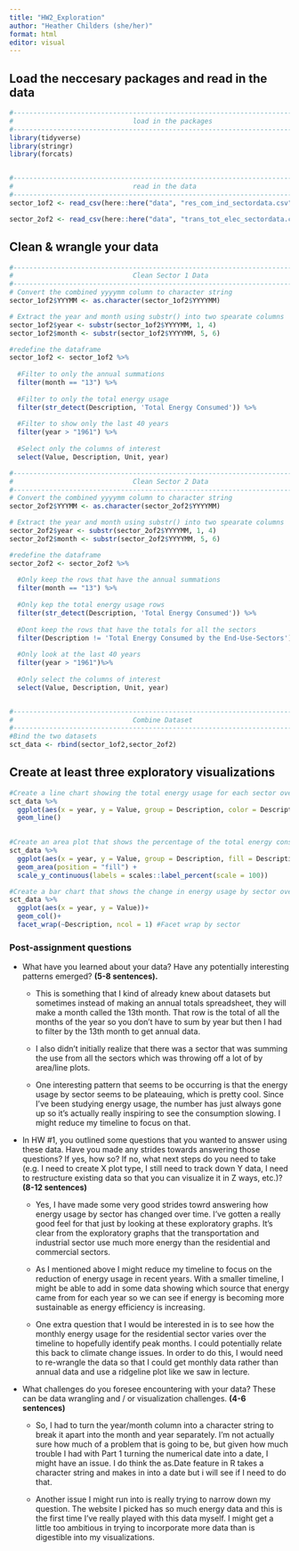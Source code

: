 ```yaml
---
title: "HW2_Exploration"
author: "Heather Childers (she/her)"
format: html
editor: visual
---
```


## Load the neccesary packages and read in the data

```r
#-------------------------------------------------------------------------------
#                              load in the packages                             
#-------------------------------------------------------------------------------
library(tidyverse)
library(stringr)
library(forcats)


#-------------------------------------------------------------------------------
#                              read in the data                             
#-------------------------------------------------------------------------------
sector_1of2 <- read_csv(here::here("data", "res_com_ind_sectordata.csv"))

sector_2of2 <- read_csv(here::here("data", "trans_tot_elec_sectordata.csv"))
```

## Clean & wrangle your data

```r
#------------------------------------------------------------------------------
#                              Clean Sector 1 Data                             
#-------------------------------------------------------------------------------
# Convert the combined yyyymm column to character string
sector_1of2$YYYMM <- as.character(sector_1of2$YYYYMM)

# Extract the year and month using substr() into two spearate columns
sector_1of2$year <- substr(sector_1of2$YYYYMM, 1, 4)
sector_1of2$month <- substr(sector_1of2$YYYYMM, 5, 6)

#redefine the dataframe
sector_1of2 <- sector_1of2 %>% 
  
  #Filter to only the annual summations
  filter(month == "13") %>% 
  
  #Filter to only the total energy usage
  filter(str_detect(Description, 'Total Energy Consumed')) %>%
  
  #Filter to show only the last 40 years
  filter(year > "1961") %>% 
  
  #Select only the columns of interest
  select(Value, Description, Unit, year)

#------------------------------------------------------------------------------
#                              Clean Sector 2 Data                             
#-------------------------------------------------------------------------------
# Convert the combined yyyymm column to character string
sector_2of2$YYYMM <- as.character(sector_2of2$YYYYMM)

# Extract the year and month using substr() into two spearate columns
sector_2of2$year <- substr(sector_2of2$YYYYMM, 1, 4)
sector_2of2$month <- substr(sector_2of2$YYYYMM, 5, 6)

#redefine the dataframe
sector_2of2 <- sector_2of2 %>% 
  
  #Only keep the rows that have the annual summations
  filter(month == "13") %>% 
  
  #Only kep the total energy usage rows
  filter(str_detect(Description, 'Total Energy Consumed')) %>%
  
  #Dont keep the rows that have the totals for all the sectors
  filter(Description != 'Total Energy Consumed by the End-Use-Sectors') %>% 
  
  #Only look at the last 40 years
  filter(year > "1961")%>% 
  
  #Only select the columns of interest
  select(Value, Description, Unit, year)


#------------------------------------------------------------------------------
#                              Combine Dataset                             
#-------------------------------------------------------------------------------
#Bind the two datasets
sct_data <- rbind(sector_1of2,sector_2of2)
```

## Create at least **three** exploratory visualizations

```r
#Create a line chart showing the total energy usage for each sector over time
sct_data %>% 
  ggplot(aes(x = year, y = Value, group = Description, color = Description)) +
  geom_line() 
  
```

```r
#Create an area plot that shows the percentage of the total energy consumption that came from each sector
sct_data %>% 
  ggplot(aes(x = year, y = Value, group = Description, fill = Description)) +
  geom_area(position = "fill") +
  scale_y_continuous(labels = scales::label_percent(scale = 100)) 
```

```r
#Create a bar chart that shows the change in energy usage by sector over time
sct_data %>% 
  ggplot(aes(x = year, y = Value))+
  geom_col()+
  facet_wrap(~Description, ncol = 1) #Facet wrap by sector

```

### Post-assignment questions

-   What have you learned about your data? Have any potentially interesting patterns emerged? **(5-8 sentences).**

    -   This is something that I kind of already knew about datasets but sometimes instead of making an annual totals spreadsheet, they will make a month called the 13th month. That row is the total of all the months of the year so you don't have to sum by year but then I had to filter by the 13th month to get annual data.

    -   I also didn't initially realize that there was a sector that was summing the use from all the sectors which was throwing off a lot of by area/line plots.

    -   One interesting pattern that seems to be occurring is that the energy usage by sector seems to be plateauing, which is pretty cool. Since I've been studying energy usage, the number has just always gone up so it's actually really inspiring to see the consumption slowing. I might reduce my timeline to focus on that.

-   In HW #1, you outlined some questions that you wanted to answer using these data. Have you made any strides towards answering those questions? If yes, how so? If no, what next steps do you need to take (e.g. I need to create X plot type, I still need to track down Y data, I need to restructure existing data so that you can visualize it in Z ways, etc.)? **(8-12 sentences)**

    -   Yes, I have made some very good strides towrd answering how energy usage by sector has changed over time. I've gotten a really good feel for that just by looking at these exploratory graphs. It's clear from the exploratory graphs that the transportation and industrial sector use much more energy than the residential and commercial sectors.

    -   As I mentioned above I might reduce my timeline to focus on the reduction of energy usage in recent years. With a smaller timeline, I might be able to add in some data showing which source that energy came from for each year so we can see if energy is becoming more sustainable as energy efficiency is increasing.

    -   One extra question that I would be interested in is to see how the monthly energy usage for the residential sector varies over the timeline to hopefully identify peak months. I could potentially relate this back to climate change issues. In order to do this, I would need to re-wrangle the data so that I could get monthly data rather than annual data and use a ridgeline plot like we saw in lecture.

-   What challenges do you foresee encountering with your data? These can be data wrangling and / or visualization challenges. **(4-6 sentences)**

    -   So, I had to turn the year/month column into a character string to break it apart into the month and year separately. I'm not actually sure how much of a problem that is going to be, but given how much trouble I had with Part 1 turning the numerical date into a date, I might have an issue. I do think the as.Date feature in R takes a character string and makes in into a date but i will see if I need to do that.

    -   Another issue I might run into is really trying to narrow down my question. The website I picked has so much energy data and this is the first time I've really played with this data myself. I might get a little too ambitious in trying to incorporate more data than is digestible into my visualizations.
